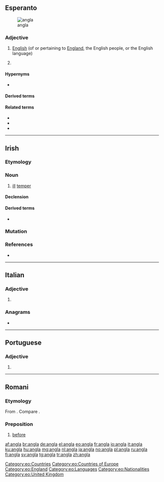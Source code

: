 {{also|Angla|angļa}}
==Esperanto==
[[Image:Flag of England.svg|thumb|angla {{l|eo|flago}}]]

===Adjective===
{{eo-head}}

# [[English]] (of or pertaining to [[England]], the English people, or the English language)
# {{qualifier|la angla}} {{short for|[[la]] [[angla lingvo]]||the English language|lang=eo}}

====Hypernyms====
* {{l|eo|brita||[[British]]}}

====Derived terms====
{{der3|{{l|eo|angla lingvo||English language}}
|{{l|eo|anglalingvano}}, {{l|eo|anglaparolanto||an English speaker, Anglophone}}
|{{l|eo|anglaparola}}, {{l|eo|anglaparolanta||English-speaking}}}}

====Related terms====
* {{l|eo|angle||in English}}
* {{l|eo|Anglio||England}}
* {{l|eo|anglo||an English person}}

{{eo GCSE|4}}

[[Category:eo:Countries]]
[[Category:eo:Countries of Europe]]
[[Category:eo:England]]
[[Category:eo:Languages]]
[[Category:eo:Nationalities]]
[[Category:eo:United Kingdom]]

----

==Irish==

===Etymology===
{{rfe|lang=ga}}

===Noun===
{{ga-noun|m|~|-}}

# [[ill]] [[temper]]

====Declension====
{{ga-decl-m3-nopl|a|ngla}}

====Derived terms====
* {{l|ga|anglán|g=m||ill-tempered, quarrelsome, person}}

===Mutation===
{{ga-mut-vowel}}

===References===
* {{R:ga:Ó Dónaill}}

----

==Italian==

===Adjective===
{{head|it|adjective form|g=f-s}}

# {{inflection of|anglo||f|s|lang=it}}

===Anagrams===
* {{l|it|lagna}}

----

==Portuguese==

===Adjective===
{{pt-adj-form|f-s}}

# {{pt-adj form of|anglo|f|sg}}

----

==Romani==

===Etymology===
From {{inh|rom|sa|अग्र||ahead, before, in front}}. Compare {{cog|hi|आगे||ahead}}.

===Preposition===
{{head|rom|preposition}}

# [[before]]

[[af:angla]]
[[br:angla]]
[[de:angla]]
[[el:angla]]
[[eo:angla]]
[[fr:angla]]
[[io:angla]]
[[it:angla]]
[[ku:angla]]
[[hu:angla]]
[[mg:angla]]
[[nl:angla]]
[[ja:angla]]
[[no:angla]]
[[pl:angla]]
[[ru:angla]]
[[fi:angla]]
[[sv:angla]]
[[tg:angla]]
[[tr:angla]]
[[zh:angla]]